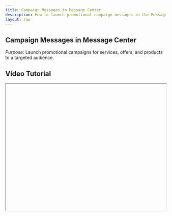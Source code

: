 ```yaml
---
title: Campaign Messages in Message Center
description: How to launch promotional campaign messages in the Message Center.
layout: raw
---
```



<div className="mdx-content">

## Campaign Messages in Message Center

 

*Purpose*: Launch promotional campaigns for services, offers, and products to a targeted audience.

## Video Tutorial



<iframe
  width="100%"
  height="400"
  title="Campaign Messages tutorial"
  allowFullScreen
  className="rounded-lg"
/>

---

## Steps:



❶ **Navigate to the “Promote” section from the dashboard.**

❷ **In the “Message Center” tab, locate and click on “Campaign Messages.”**

❸ **To start a new campaign:**
- Click on the **“New Campaign”** button.
- Choose the category you wish to promote (e.g., Service, Package, Voucher, Membership, Gift Card, or Promo Code).
- Select or upload a visual template (image or poster).
- Define your **target audience** based on criteria like age, gender, or client status.

❹ **Schedule the campaign and send the message via SMS or other enabled channels.**

❺ **Manage existing campaigns, enable/disable messages, and preview campaign performance.**

---

**Tip for First-Time Users**:  
Campaign messages are a powerful way to increase engagement and drive sales.

<div className="space-y-4 mt-6">

<div className="my-10 border-t border-gray-200" />

## More questions about this


</div>
<div className="space-y-4 mt-6">
  <details className="bg-white rounded-md p-4 border border-gray-300">
  <summary
    className="font-medium text-base text-gray-900"
    style={{
      backgroundColor: 'transparent',
      outline: 'none',
      cursor: 'pointer',
      userSelect: 'none',
      listStyle: 'none',
    }}
  >Can I run multiple campaigns at once?</summary>
   <p className="mt-2 text-sm text-gray-700">
      Yes, you can run several campaigns simultaneously as long as they target different groups or use different timing.
    </p>
  </details>

  <details className="bg-white rounded-md p-4 border border-gray-300">
  <summary
    className="font-medium text-base text-gray-900"
    style={{
      backgroundColor: 'transparent',
      outline: 'none',
      cursor: 'pointer',
      userSelect: 'none',
      listStyle: 'none',
    }}
  >Can I track how well a campaign performed?</summary>
    <p className="mt-2 text-sm text-gray-700">
      Yes, performance metrics such as opens, clicks, and engagement can be reviewed in the campaign overview.
    </p>
  </details>
</div>
</div>

---

<div className="space-y-4 mt-6">

<div className="my-10 border-t border-gray-200" />

<div className="mdx-content mt-10">

Was this article helpful?

<div style={{ display: 'flex', gap: '1rem' }}>
  <button style={{ padding: '0.5rem', borderRadius: '9999px', backgroundColor: '#f0f0f0' }}>
    👍
  </button>
  <button style={{ padding: '0.5rem', borderRadius: '9999px', backgroundColor: '#f0f0f0' }}>
    👎
  </button>
</div>
</div>

---
</div>
